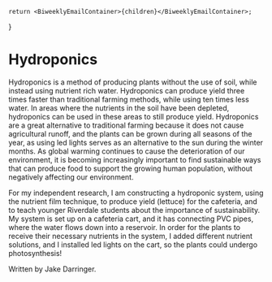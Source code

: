 	return <BiweeklyEmailContainer>{children}</BiweeklyEmailContainer>;
}

# Hydroponics

Hydroponics is a method of producing plants without the use of soil, while instead using nutrient rich water. Hydroponics can produce yield three times faster than traditional farming methods, while using ten times less water. In areas where the nutrients in the soil have been depleted, hydroponics can be used in these areas to still produce yield. Hydroponics are a great alternative to traditional farming because it does not cause agricultural runoff, and the plants can be grown during all seasons of the year, as using led lights serves as an alternative to the sun during the winter months. As global warming continues to cause the deterioration of our environment, it is becoming increasingly important to find sustainable ways that can produce food to support the growing human population, without negatively affecting our environment.

For my independent research, I am constructing a hydroponic system, using the nutrient film technique, to produce yield (lettuce) for the cafeteria, and to teach younger Riverdale students about the importance of sustainability. My system is set up on a cafeteria cart, and it has connecting PVC pipes, where the water flows down into a reservoir. In order for the plants to receive their necessary nutrients in the system, I added different nutrient solutions, and I installed led lights on the cart, so the plants could undergo photosynthesis! 

Written by Jake Darringer.

